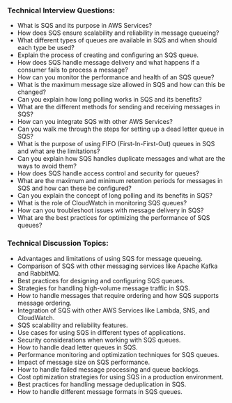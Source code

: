 

### Technical Interview Questions:
- What is SQS and its purpose in AWS Services?
- How does SQS ensure scalability and reliability in message queueing?
- What different types of queues are available in SQS and when should each type be used?
- Explain the process of creating and configuring an SQS queue.
- How does SQS handle message delivery and what happens if a consumer fails to process a message?
- How can you monitor the performance and health of an SQS queue?
- What is the maximum message size allowed in SQS and how can this be changed?
- Can you explain how long polling works in SQS and its benefits?
- What are the different methods for sending and receiving messages in SQS?
- How can you integrate SQS with other AWS Services?
- Can you walk me through the steps for setting up a dead letter queue in SQS?
- What is the purpose of using FIFO (First-In-First-Out) queues in SQS and what are the limitations?
- Can you explain how SQS handles duplicate messages and what are the ways to avoid them?
- How does SQS handle access control and security for queues?
- What are the maximum and minimum retention periods for messages in SQS and how can these be configured?
- Can you explain the concept of long polling and its benefits in SQS?
- What is the role of CloudWatch in monitoring SQS queues?
- How can you troubleshoot issues with message delivery in SQS?
- What are the best practices for optimizing the performance of SQS queues?

### Technical Discussion Topics:
- Advantages and limitations of using SQS for message queueing.
- Comparison of SQS with other messaging services like Apache Kafka and RabbitMQ.
- Best practices for designing and configuring SQS queues.
- Strategies for handling high-volume message traffic in SQS.
- How to handle messages that require ordering and how SQS supports message ordering.
- Integration of SQS with other AWS Services like Lambda, SNS, and CloudWatch.
- SQS scalability and reliability features.
- Use cases for using SQS in different types of applications.
- Security considerations when working with SQS queues.
- How to handle dead letter queues in SQS.
- Performance monitoring and optimization techniques for SQS queues.
- Impact of message size on SQS performance.
- How to handle failed message processing and queue backlogs.
- Cost optimization strategies for using SQS in a production environment.
- Best practices for handling message deduplication in SQS.
- How to handle different message formats in SQS queues.